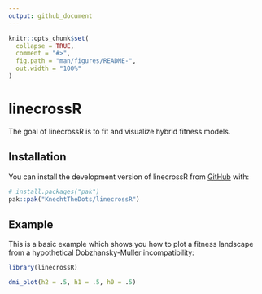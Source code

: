 ```yaml
---
output: github_document
---
```


<!-- README.md is generated from README.Rmd. Please edit that file -->

```r
knitr::opts_chunk$set(
  collapse = TRUE,
  comment = "#>",
  fig.path = "man/figures/README-",
  out.width = "100%"
)
```

# linecrossR

<!-- badges: start -->
<!-- badges: end -->

The goal of linecrossR is to fit and visualize hybrid fitness models.

## Installation

You can install the development version of linecrossR from [GitHub](https://github.com/) with:

``` r
# install.packages("pak")
pak::pak("KnechtTheDots/linecrossR")
```

## Example

This is a basic example which shows you how to plot a fitness landscape from a hypothetical Dobzhansky-Muller incompatibility:

```r
library(linecrossR)

dmi_plot(h2 = .5, h1 = .5, h0 = .5)

```

